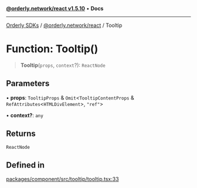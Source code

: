 [**@orderly.network/react v1.5.10**](/sdks/tech-doc/@orderly.network/react/README) • **Docs**

***

[Orderly SDKs](/sdks/tech-doc/packages) / [@orderly.network/react](/sdks/tech-doc/@orderly.network/react/README) / Tooltip

# Function: Tooltip()

> **Tooltip**(`props`, `context`?): `ReactNode`

## Parameters

• **props**: `TooltipProps` & `Omit`\<`TooltipContentProps` & `RefAttributes`\<`HTMLDivElement`\>, `"ref"`\>

• **context?**: `any`

## Returns

`ReactNode`

## Defined in

[packages/component/src/tooltip/tooltip.tsx:33](https://github.com/OrderlyNetwork/js-sdk/blob/554ae704783e3b83c40bb234a899e8f02987d9b6/packages/component/src/tooltip/tooltip.tsx#L33)
